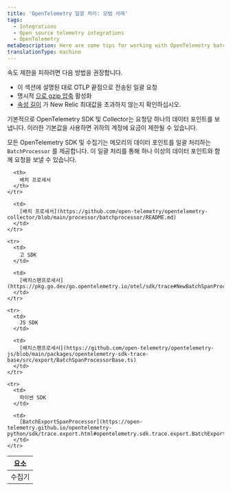```yaml
---
title: 'OpenTelemetry 일괄 처리: 모범 사례'
tags:
  - Integrations
  - Open source telemetry integrations
  - OpenTelemetry
metaDescription: Here are some tips for working with OpenTelemetry batching and New Relic.
translationType: machine
---
```


<Callout variant="caution">
  속도 제한을 피하려면 다음 방법을 권장합니다.

  * 이 섹션에 설명된 대로 OTLP 끝점으로 전송된 일괄 요청
  * 명시적 [으로 gzip 압축](#compression) 활성화
  * [속성 길이](#attribute-lengths) 가 New Relic 최대값을 초과하지 않는지 확인하십시오.
</Callout>

기본적으로 OpenTelemetry SDK 및 Collector는 요청당 하나의 데이터 포인트를 보냅니다. 이러한 기본값을 사용하면 귀하의 계정에 요금이 제한될 수 있습니다.

모든 OpenTelemetry SDK 및 수집기는 메모리의 데이터 포인트를 일괄 처리하는 `BatchProcessor` 를 제공합니다. 이 일괄 처리를 통해 하나 이상의 데이터 포인트와 함께 요청을 보낼 수 있습니다.

<table>
  <thead>
    <tr>
      <th style={{ width: "200px" }}>
        요소
      </th>

      <th>
        배치 프로세서
      </th>
    </tr>
  </thead>

  <tbody>
    <tr>
      <td>
        수집기
      </td>

      <td>
        [배치 프로세서](https://github.com/open-telemetry/opentelemetry-collector/blob/main/processor/batchprocessor/README.md)
      </td>
    </tr>

    <tr>
      <td>
        고 SDK
      </td>

      <td>
        [배치스팬프로세서](https://pkg.go.dev/go.opentelemetry.io/otel/sdk/trace#NewBatchSpanProcessor)
      </td>
    </tr>

    <tr>
      <td>
        JS SDK
      </td>

      <td>
        [배치스팬프로세서](https://github.com/open-telemetry/opentelemetry-js/blob/main/packages/opentelemetry-sdk-trace-base/src/export/BatchSpanProcessorBase.ts)
      </td>
    </tr>

    <tr>
      <td>
        파이썬 SDK
      </td>

      <td>
        [BatchExportSpanProcessor](https://open-telemetry.github.io/opentelemetry-python/sdk/trace.export.html#opentelemetry.sdk.trace.export.BatchExportSpanProcessor)
      </td>
    </tr>
  </tbody>
</table>